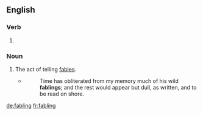 
==English==

===Verb===
{{head|en}}

# {{present participle of|fable|lang=en}}

===Noun===
{{en-noun}}

# The act of telling [[fable]]s.
#* {{w|Charles Lamb}}
#*: Time has obliterated from my memory much of his wild '''fablings'''; and the rest would appear but dull, as written, and to be read on shore.

[[de:fabling]]
[[fr:fabling]]